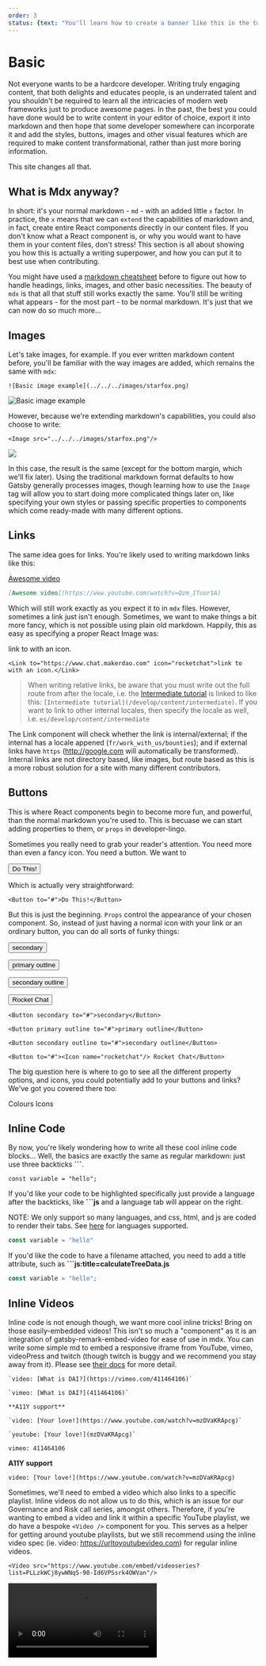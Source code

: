 ```yaml
---
order: 3
status: {text: "You'll learn how to create a banner like this in the tutorial below!", notice: true, sticky: false}
---
```


# Basic

Not everyone wants to be a hardcore developer. Writing truly engaging content, 
that both delights and educates people, is an underrated talent and you 
shouldn't be required to learn all the intricacies of modern web frameworks 
just to produce awesome pages. In the past, the best you could have done 
would be to write content in your editor of choice, export it into markdown 
and then hope that some developer somewhere can incorporate it and add the styles, 
buttons, images and other visual features which are required to make content transformational, 
rather than just more boring information. 

This site changes all that.

## What is Mdx anyway?

In short: it's your normal markdown - `md` - with an added little `x` factor. 
In practice, the `x` means that we can `extend` the capabilities of markdown 
and, in fact, create entire React components directly in our content files. If you 
don't know what a React component is, or why you would want to have them in your 
content files, don't stress! This section is all about showing you how this is 
actually a writing superpower, and how you can put it to best use when contributing. 

You might have used a [markdown cheatsheet](https://github.com/adam-p/markdown-here/wiki/Markdown-Cheatsheet) 
before to figure out how to handle headings, links, images, and other basic necessities. 
The beauty of `mdx` is that all that stuff still works exactly the same. You'll still be 
writing what appears - for the most part - to be normal markdown. It's just that 
we can now do so much more...

## Images

Let's take images, for example. If you ever written markdown content before, you'll be 
familiar with the way images are added, which remains the same with `mdx`:

```md:title=basic-image.mdx
![Basic image example](../../../images/starfox.png)
```

![Basic image example](../../../images/starfox.png)

However, because we're extending markdown's capabilities, you could also choose to write:

```md:title=react-image.mdx
<Image src="../../../images/starfox.png"/>
```

<Image src="../../../images/starfox.png"/>

In this case, the result is the same (except for the bottom margin, which we'll fix later). 
Using the traditional markdown format defaults to how Gatsby generally processes images, 
though learning how to use the `Image` tag will allow you to start doing more complicated 
things later on, like specifying your own styles or passing specific properties to components 
which come ready-made with many different options.

## Links

The same idea goes for links. You're likely used to writing markdown links like this:

[Awesome video](https://www.youtube.com/watch?v=Qzm_1Tuor1A)

```md:title=basic-link.md
[Awesome video](https://www.youtube.com/watch?v=Qzm_1Tuor1A)
```

Which will still work exactly as you expect it to in `mdx` files. However, sometimes a link 
just isn't enough. Sometimes, we want to make things a bit more fancy, which is not possible 
using plain old markdown. Happily, this as easy as specifying a proper React Image was:

<Link to="https://www.chat.makerdao.com" icon="rocketchat">link to with an icon.</Link>

```mdx:title=react-link.mdx
<Link to="https://www.chat.makerdao.com" icon="rocketchat">link to with an icon.</Link>
```

> When writing relative links, be aware that you must write out the full route from after the locale, 
i.e. the [Intermediate tutorial](/develop/content/intermediate) is linked to like this: `[Intermediate tutorial](/develop/content/intermediate)`. 
If you want to link to other internal locales, then specify the locale as well, i.e. `es/develop/content/intermediate`

The Link component will check whether the link is internal/external; 
if the internal has a locale appened (`fr/work_with_us/bounties`); and if external links have `https` 
(http://google.com will automatically be transformed). Internal links are not directory based, like images, 
but route based as this is a more robust solution for a site with many different contributors.

## Buttons

This is where React components begin to become more fun, and powerful, than the normal 
markdown you're used to. This is becuase we can start adding properties to them, 
or `props` in developer-lingo.

Sometimes you really need to grab your reader's attention. You need more than even a fancy 
icon. You need a button. We want to 

<Button to="#">Do This!</Button>

Which is actually very straightforward:

```mdx:title=basic-button.mdx
<Button to="#">Do This!</Button>
```

But this is just the beginning. `Props` control the appearance of your chosen component. So, instead 
of just having a normal icon with your link or an ordinary button, you can do all sorts of funky things:

<Button secondary to="#">secondary</Button> 

<Button primary outline to="#">primary outline</Button> 

<Button secondary outline to="#">secondary outline</Button> 

<Button to="#"><Icon name="rocketchat"/> Rocket Chat</Button>

```mdx:title=advanced-buttons.mdx
<Button secondary to="#">secondary</Button> 

<Button primary outline to="#">primary outline</Button> 

<Button secondary outline to="#">secondary outline</Button> 

<Button to="#"><Icon name="rocketchat"/> Rocket Chat</Button>
```

The big question here is where to go to see all the different property options, and icons, you could 
potentially add to your buttons and links? We've got you covered there too:

<Link to={"https://design-system.mkr-js-prod.now.sh/"} icon={"eye"}>Colours</Link>

<Link to={"https://design-system.mkr-js-prod.now.sh/"} icon={"dai"}>Icons</Link>

## Inline Code

By now, you're likely wondering how to write all these cool inline code blocks...
Well, the basics are exactly the same as regular markdown: just use three backticks **\```**.

```
const variable = "hello";
```

If you'd like your code to be highlighted specifically just provide a language after the backticks, like **\```js**
and a language tab will appear on the right.

NOTE: We only support so many languages, and css, html, and js are coded to render their tabs. 
See [here](https://github.com/FormidableLabs/prism-react-renderer/blob/master/src/vendor/prism/includeLangs.js) for languages supported.

```js
const variable = "hello"
```

If you'd like the code to have a filename attached, you need to add a title attribute, such as 
**\```js:title=calculateTreeData.js**

```js:title=calculateTreeData.js
const variable = "hello";
```

## Inline Videos

Inline code is not enough though, we want more cool inline tricks! Bring on those easily-embedded videos! This 
isn't so much a "component" as it is an integration of gatsby-remark-embed-video for ease of use in mdx. You 
can write some simple md to embed a responsive iframe from YouTube, vimeo, videoPress and twitch (though twitch is buggy 
and we recommend you stay away from it). Please see [their docs](https://www.gatsbyjs.org/packages/gatsby-remark-embed-video/?=remark-embed) for more detail.

```md:embed-video.mdx
`video: [What is DAI?](https://vimeo.com/411464106)`

`vimeo: [What is DAI?](411464106)`

**A11Y support**

`video: [Your love!](https://www.youtube.com/watch?v=mzDVaKRApcg)`

`youtube: [Your love!](mzDVaKRApcg)`

```
`vimeo: 411464106`

**A11Y support**

`video: [Your love!](https://www.youtube.com/watch?v=mzDVaKRApcg)`

Sometimes, we'll need to embed a video which also links to a specific playlist. Inline videos do not allow 
us to do this, which is an issue for our Governance and Risk call series, amongst others. Therefore, if you're 
wanting to embed a video and link it within a specific YouTube playlist, we do have a bespoke `<Video />` component for you. 
This serves as a helper for getting around youtube playlists, but we still recommend using the inline video spec 
(ie. video: https://urltoyoutubevideo.com) for regular inline videos.

```md:title=video-playlist.mdx
<Video src="https://www.youtube.com/embed/videoseries?list=PLLzkWCj8ywWNq5-90-Id6VPSsrk4OWVan"/>
```

<Video src="https://www.youtube.com/embed/videoseries?list=PLLzkWCj8ywWNq5-90-Id6VPSsrk4OWVan" />

> NOTE: Embedding a youtube video from a specific playlist requires that you use a url with 
**videoseries?list=**, NOT **playlist?=**. See [here](https://support.google.com/youtube/answer/171780?hl=en) for more info.

## Callouts and CTAs

OK, so now we can handle images, links, buttons, and inline code - all of which will make our content really pop 
and we didn't have to ask a single developer to add anything to our work. What a relief... The last 
basic tool we want to introduce you to, before moving on to more detailed use of React components, is the 
Callout. Sometimes, you don't want the user to take action - you just need to draw attention to a very 
specific and important part of your content - a note or summary or key takeaway. We've got you covered.

<Callout icon>

This is a callout with the (default) primary style and the default "warning" icon from dai-ui-icons!

</Callout>

<Callout icon="search" secondary>

This is a callout with the (specified) secondary style and the "search' icon from dai-ui-icons!

</Callout>

<Callout>
  
## Header between line breaks  

This will render the header correctly, because there are newlines before and after the .mdx child.

</Callout>

In addition to callouts, we can do Calls To Action. CTAs are really just good-looking green boxes to be 
used as shorthand when you want to draw attention to a particular piece of content. They do not change if 
you pass them any props. Callouts are fully fleshed out and they support icons. 
So, if you want colors and icons, use a Callout. If you just want a green box for attention, use a CTA. This 
can be achieved either with a `<CTA>` React component tag, or the simply md blockquote syntax, i.e. `>`.

<CTA>

One important note is here is that you must ensure your content is on a separate line, with spaces 
in between. This is because of what we call the "Child Rule", which we explain in the next section. 

</CTA>

> This is also a shorthand way of creating CTAs.

```mdx:title=callouts.mdx
<Callout icon>

This is a callout with the (default) primary style and the default "warning" icon from dai-ui-icons!

</Callout>

<Callout icon="search" secondary>

This is a callout with the (specified) secondary style and the "search' icon from dai-ui-icons!

</Callout>

<Callout>
  
## Header between line breaks  

This will render the header correctly, because there are newlines before and after the .mdx child.

</Callout>

<CTA>

Important note! 

</CTA>

> This is also an important note!
```

## Status Banners

At various stages in our docs, we need to be able to show the Status of a given project or process. This 
requires something slightly different from either a Callout or a CTA, so we have the `<StatusBanner>` component 
which comes replete with flexible color props and a bunch of other cool features for the enterprising writer.

<StatusBanner sticky>

**This will stick with us until the end...**

</StatusBanner>

```md:title=status-banners.mdx
<StatusBanner>

**You're becoming an mdx expert already! [Much wow](#)**

</StatusBanner>

<StatusBanner notice>

**You're becoming an mdx expert already! [Much wow](#)**

</StatusBanner>

<StatusBanner warning>

**You're becoming an mdx expert already! [Much wow](#)**

</StatusBanner>

<StatusBanner error>

**You're becoming an mdx expert already! [Much wow](#)**

</StatusBanner>

<StatusBanner color="blue">

**You're becoming an mdx expert already! [Much wow](#)**

</StatusBanner>

<StatusBanner color="#523897">

**You're becoming an mdx expert already! [Much wow](#)**

</StatusBanner>
```

<StatusBanner>

**You're becoming an mdx expert already! [Much wow](#)**

</StatusBanner>

<StatusBanner notice>

**You're becoming an mdx expert already! [Much wow](#)**

</StatusBanner>

<StatusBanner warning>

**You're becoming an mdx expert already! [Much wow](#)**

</StatusBanner>

<StatusBanner error>

**You're becoming an mdx expert already! [Much wow](#)**

</StatusBanner>

<StatusBanner color="blue">

**You're becoming an mdx expert already! [Much wow](#)**

</StatusBanner>

<StatusBanner color="#523897">

**You're becoming an mdx expert already! [Much wow](#)**

</StatusBanner>

It gets even better though, because StatusBanner not only give you the ability to control colors and set 
your own should you require them. They can also receive the `sticky` prop, which means that they will stick 
to the top of the screen as soon as the user scrolls past them, wherever they are in the page.

```md:title=sticky-status.mdx
<StatusBanner sticky>

**This will stick with us until the end...**

</StatusBanner>
```
And that's not all. You can even include a StatusBanner in your file's frontmatter, which means that it will 
appear above the breadcrumbs on your page. You can leverage the same options there, defining both its color and 
stickiness in the frontmatter itself. The one at the top of this page is defined below:

```md:title=frontmatter-status.mdx

status: {text: "You'll learn how to create a banner like this in the tutorial below!", notice: true, sticky: false}

```

